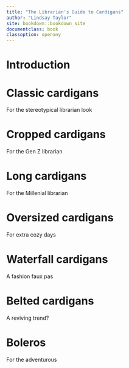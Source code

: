 ```yaml
---
title: "The Librarian's Guide to Cardigans"
author: "Lindsay Taylor"
site: bookdown::bookdown_site
documentclass: book
classoption: openany
---
```


# Introduction

# Classic cardigans
For the stereotypical librarian look

# Cropped cardigans
For the Gen Z librarian

# Long cardigans
For the Millenial librarian

# Oversized cardigans
For extra cozy days

# Waterfall cardigans
A fashion faux pas

# Belted cardigans
A reviving trend?

# Boleros
For the adventurous
